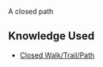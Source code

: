 A closed path

== Knowledge Used ==

* [[Closed Walk/Trail/Path]]
{{Knowledge Metadata|Graph Theory|Definition}}